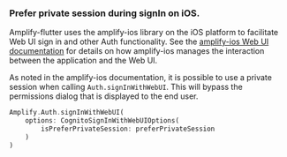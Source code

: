 ### Prefer private session during signIn on iOS.

Amplify-flutter uses the amplify-ios library on the iOS platform to facilitate Web UI sign in and other Auth functionality. See the [amplify-ios Web UI documentation](/lib/auth/signin_web_ui/q/platform/ios/#prefer-private-session-during-signin) for details on how amplify-ios manages the interaction between the application and the Web UI.

As noted in the amplify-ios documentation, it is possible to use a private session when calling `Auth.signInWithWebUI`. This will bypass the permissions dialog that is displayed to the end user.

```dart
Amplify.Auth.signInWithWebUI(
    options: CognitoSignInWithWebUIOptions(
        isPreferPrivateSession: preferPrivateSession
    )
)
```
